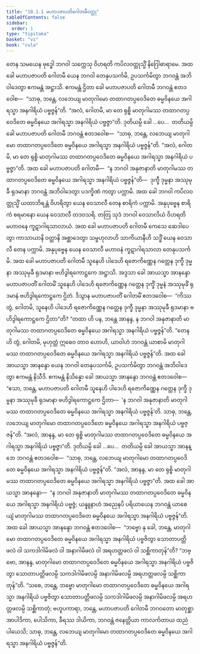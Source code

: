 ```yaml
---
title: "10.1.1 မဟာပဇာပတိဂေါတမီဝတ္ထု"
tableOfContents: false
sidebar:
  order: 1
type: "tipitaka"
basket: "vi"
book: "cula"
---
```



<DynamicBreadcrumb />

<Division number="402" book="cula">

<Paragraph number="1964" book="cula">
တေန သမယေန ဗုဒ္ဓေါ ဘဂဝါ သက္ကေသု ဝိဟရတိ ကပိလဝတ္ထုသ္မိံ နိဂြေါဓာရာမေ. အထ ခေါ မဟာပဇာပတိ ဂေါတမီ ယေန ဘဂဝါ တေနုပသင်္ကမိ, ဥပသင်္ကမိတွာ ဘဂဝန္တံ အဘိဝါဒေတွာ ဧကမန္တံ အဋ္ဌာသိ. ဧကမန္တံ ဌိတာ ခေါ မဟာပဇာပတိ ဂေါတမီ ဘဂဝန္တံ ဧတဒဝေါစ—  “သာဓု, ဘန္တေ, လဘေယျ မာတုဂါမော တထာဂတပ္ပဝေဒိတေ ဓမ္မဝိနယေ အဂါရသ္မာ အနဂါရိယံ ပဗ္ဗဇ္ဇန်”တိ. “အလံ, ဂေါတမိ, မာ တေ ရုစ္စိ မာတုဂါမဿ တထာဂတပ္ပဝေဒိတေ ဓမ္မဝိနယေ အဂါရသ္မာ အနဂါရိယံ ပဗ္ဗဇ္ဇာ”တိ.
</Paragraph>

<Paragraph number="1965" book="cula">
ဒုတိယမ္ပိ ခေါ …ပေ…  တတိယမ္ပိ ခေါ မဟာပဇာပတိ ဂေါတမီ ဘဂဝန္တံ ဧတဒဝေါစ—  “သာဓု, ဘန္တေ, လဘေယျ မာတုဂါမော တထာဂတပ္ပဝေဒိတေ ဓမ္မဝိနယေ အဂါရသ္မာ အနဂါရိယံ ပဗ္ဗဇ္ဇန်”တိ. “အလံ, ဂေါတမိ, မာ တေ ရုစ္စိ မာတုဂါမဿ တထာဂတပ္ပဝေဒိတေ ဓမ္မဝိနယေ အဂါရသ္မာ အနဂါရိယံ ပဗ္ဗဇ္ဇာ”တိ. အထ ခေါ မဟာပဇာပတိ ဂေါတမီ—  “န ဘဂဝါ အနုဇာနာတိ မာတုဂါမဿ တထာဂတပ္ပဝေဒိတေ ဓမ္မဝိနယေ အဂါရသ္မာ အနဂါရိယံ ပဗ္ဗဇ္ဇန်”တိ—  ဒုက္ခီ ဒုမ္မနာ အဿုမုခီ ရုဒမာနာ ဘဂဝန္တံ အဘိဝါဒေတွာ ပဒက္ခိဏံ ကတွာ ပက္ကာမိ.
</Paragraph>

<Paragraph number="1966" book="cula">
အထ ခေါ ဘဂဝါ ကပိလဝတ္ထုသ္မိံ ယထာဘိရန္တံ ဝိဟရိတွာ ယေန ဝေသာလီ တေန စာရိကံ ပက္ကာမိ. အနုပုဗ္ဗေန စာရိကံ စရမာနော ယေန ဝေသာလီ တဒဝသရိ. တတြ သုဒံ ဘဂဝါ ဝေသာလိယံ ဝိဟရတိ မဟာဝနေ ကူဋာဂါရသာလာယံ. အထ ခေါ မဟာပဇာပတိ ဂေါတမီ ကေသေ ဆေဒါပေတွာ ကာသာယာနိ ဝတ္ထာနိ အစ္ဆာဒေတွာ သမ္ဗဟုလာဟိ သာကိယာနီဟိ သဒ္ဓိံ ယေန ဝေသာလီ တေန ပက္ကာမိ. အနုပုဗ္ဗေန ယေန ဝေသာလီ မဟာဝနံ ကူဋာဂါရသာလာ တေနုပသင်္ကမိ. အထ ခေါ မဟာပဇာပတိ ဂေါတမီ သူနေဟိ ပါဒေဟိ ရဇောကိဏ္ဏေန ဂတ္တေန ဒုက္ခီ ဒုမ္မနာ အဿုမုခီ ရုဒမာနာ ဗဟိဒွါရကောဋ္ဌကေ အဋ္ဌာသိ. အဒ္ဒသာ ခေါ အာယသ္မာ အာနန္ဒော မဟာပဇာပတိံ ဂေါတမိံ သူနေဟိ ပါဒေဟိ ရဇောကိဏ္ဏေန ဂတ္တေန ဒုက္ခိံ ဒုမ္မနံ အဿုမုခိံ ရုဒမာနံ ဗဟိဒွါရကောဋ္ဌကေ ဌိတံ. ဒိသွာန မဟာပဇာပတိံ ဂေါတမိံ ဧတဒဝေါစ—  “ကိဿ တွံ, ဂေါတမိ, သူနေဟိ ပါဒေဟိ ရဇောကိဏ္ဏေန ဂတ္တေန ဒုက္ခီ ဒုမ္မနာ အဿုမုခီ ရုဒမာနာ ဗဟိဒွါရကောဋ္ဌကေ ဌိတာ”တိ? “တထာ ဟိ ပန, ဘန္တေ အာနန္ဒ, န ဘဂဝါ အနုဇာနာတိ မာတုဂါမဿ တထာဂတပ္ပဝေဒိတေ ဓမ္မဝိနယေ အဂါရသ္မာ အနဂါရိယံ ပဗ္ဗဇ္ဇန်”တိ. “တေန ဟိ တွံ, ဂေါတမိ, မုဟုတ္တံ ဣဓေဝ တာဝ ဟောဟိ, ယာဝါဟံ ဘဂဝန္တံ ယာစာမိ မာတုဂါမဿ တထာဂတပ္ပဝေဒိတေ ဓမ္မဝိနယေ အဂါရသ္မာ အနဂါရိယံ ပဗ္ဗဇ္ဇန်”တိ.
</Paragraph>

<Paragraph number="1967" book="cula">
အထ ခေါ အာယသ္မာ အာနန္ဒော ယေန ဘဂဝါ တေနုပသင်္ကမိ, ဥပသင်္ကမိတွာ ဘဂဝန္တံ အဘိဝါဒေတွာ ဧကမန္တံ နိသီဒိ. ဧကမန္တံ နိသိန္နော ခေါ အာယသ္မာ အာနန္ဒော ဘဂဝန္တံ ဧတဒဝေါစ—  “ဧသာ, ဘန္တေ, မဟာပဇာပတိ ဂေါတမီ သူနေဟိ ပါဒေဟိ ရဇောကိဏ္ဏေန ဂတ္တေန ဒုက္ခီ ဒုမ္မနာ အဿုမုခီ ရုဒမာနာ ဗဟိဒွါရကောဋ္ဌကေ ဌိတာ—  ‘န ဘဂဝါ အနုဇာနာတိ မာတုဂါမဿ တထာဂတပ္ပဝေဒိတေ ဓမ္မဝိနယေ အဂါရသ္မာ အနဂါရိယံ ပဗ္ဗဇ္ဇန်’တိ. သာဓု, ဘန္တေ, လဘေယျ မာတုဂါမော တထာဂတပ္ပဝေဒိတေ ဓမ္မဝိနယေ အဂါရသ္မာ အနဂါရိယံ ပဗ္ဗဇ္ဇန်”တိ. “အလံ, အာနန္ဒ, မာ တေ ရုစ္စိ မာတုဂါမဿ တထာဂတပ္ပဝေဒိတေ ဓမ္မဝိနယေ အဂါရသ္မာ အနဂါရိယံ ပဗ္ဗဇ္ဇာ”တိ. ဒုတိယမ္ပိ ခေါ …ပေ…  တတိယမ္ပိ ခေါ အာယသ္မာ အာနန္ဒော ဘဂဝန္တံ ဧတဒဝေါစ—  “သာဓု, ဘန္တေ, လဘေယျ မာတုဂါမော တထာဂတပ္ပဝေဒိတေ ဓမ္မဝိနယေ အဂါရသ္မာ အနဂါရိယံ ပဗ္ဗဇ္ဇန်”တိ. “အလံ, အာနန္ဒ, မာ တေ ရုစ္စိ မာတုဂါမဿ တထာဂတပ္ပဝေဒိတေ ဓမ္မဝိနယေ အဂါရသ္မာ အနဂါရိယံ ပဗ္ဗဇ္ဇာ”တိ.
</Paragraph>

<Paragraph number="1968" book="cula">
အထ ခေါ အာယသ္မာ အာနန္ဒော—  “န ဘဂဝါ အနုဇာနာတိ မာတုဂါမဿ တထာဂတပ္ပဝေဒိတေ ဓမ္မဝိနယေ အဂါရသ္မာ အနဂါရိယံ ပဗ္ဗဇ္ဇံ; ယန္နူနာဟံ အညေနပိ ပရိယာယေန ဘဂဝန္တံ ယာစေယျံ မာတုဂါမဿ တထာဂတပ္ပဝေဒိတေ ဓမ္မဝိနယေ အဂါရသ္မာ အနဂါရိယံ ပဗ္ဗဇ္ဇန်”တိ. အထ ခေါ အာယသ္မာ အာနန္ဒော ဘဂဝန္တံ ဧတဒဝေါစ—  “ဘဗ္ဗော နု ခေါ, ဘန္တေ, မာတုဂါမော တထာဂတပ္ပဝေဒိတေ ဓမ္မဝိနယေ အဂါရသ္မာ အနဂါရိယံ ပဗ္ဗဇိတွာ သောတာပတ္တိဖလံ ဝါ သကဒါဂါမိဖလံ ဝါ အနာဂါမိဖလံ ဝါ အရဟတ္တဖလံ ဝါ သစ္ဆိကာတုန်”တိ? “ဘဗ္ဗော, အာနန္ဒ, မာတုဂါမော တထာဂတပ္ပဝေဒိတေ ဓမ္မဝိနယေ အဂါရသ္မာ အနဂါရိယံ ပဗ္ဗဇိတွာ သောတာပတ္တိဖလမ္ပိ သကဒါဂါမိဖလမ္ပိ အနာဂါမိဖလမ္ပိ အရဟတ္တဖလမ္ပိ သစ္ဆိကာတုန်”တိ. “သစေ, ဘန္တေ, ဘဗ္ဗော မာတုဂါမော တထာဂတပ္ပဝေဒိတေ ဓမ္မဝိနယေ အဂါရသ္မာ အနဂါရိယံ ပဗ္ဗဇိတွာ သောတာပတ္တိဖလမ္ပိ သကဒါဂါမိဖလမ္ပိ အနာဂါမိဖလမ္ပိ အရဟတ္တဖလမ္ပိ သစ္ဆိကာတုံ; ဗဟူပကာရာ, ဘန္တေ, မဟာပဇာပတိ ဂေါတမီ ဘဂဝတော မာတုစ္ဆာ အာပါဒိကာ, ပေါသိကာ, ခီရဿ ဒါယိကာ, ဘဂဝန္တံ ဇနေတ္တိယာ ကာလင်္ကတာယ ထညံ ပါယေသိ; သာဓု, ဘန္တေ, လဘေယျ မာတုဂါမော တထာဂတပ္ပဝေဒိတေ ဓမ္မဝိနယေ အဂါရသ္မာ အနဂါရိယံ ပဗ္ဗဇ္ဇန်”တိ.
</Paragraph>
</Division>